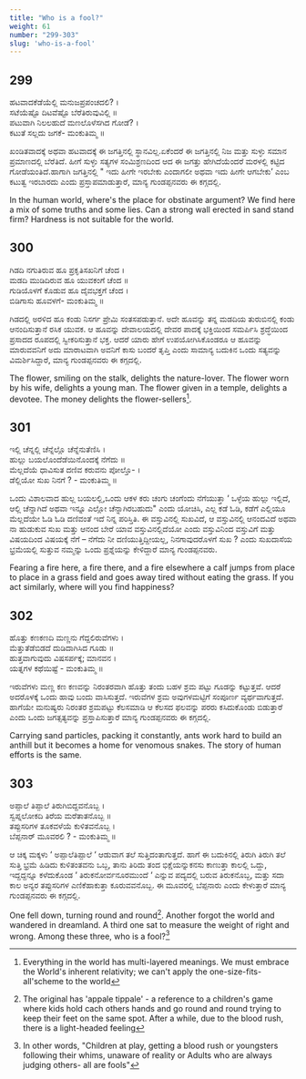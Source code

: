 ```yaml
---
title: "Who is a fool?"
weight: 61
number: "299-303"
slug: 'who-is-a-fool'
---
```


## 299
ಹಟವಾದಕೆಡೆಯೆಲ್ಲಿ ಮನುಜಪ್ರಪಂಚದಲಿ? ।  
ಸಟೆಯೆಷ್ಟೊ  ದಿಟವೆಷ್ಟೊ  ಬೆರೆತಿರುವುವಿಲ್ಲಿ ॥  
ಪಟುವಾಗಿ ನಿಲಲಹುದೆ ಮಣಲೊಳೆಸಗಿದ ಗೋಡೆ? ।  
ಕಟುತೆ ಸಲ್ಲದು ಜಗಕೆ-  ಮಂಕುತಿಮ್ಮ  ॥

ಖಂಡಿತವಾದಕ್ಕೆ ಅಥವಾ ಹಟವಾದಕ್ಕೆ ಈ ಜಗತ್ತಿನಲ್ಲಿ ಸ್ಥಾನವಿಲ್ಲ.ಏಕೆಂದರೆ ಈ ಜಗತ್ತಿನಲ್ಲಿ ನಿಜ ಮತ್ತು ಸುಳ್ಳು ಸಮಾನ ಪ್ರಮಾಣದಲ್ಲಿ ಬೆರೆತಿದೆ. ಹೀಗೆ ಸುಳ್ಳು ಸತ್ಯಗಳ ಸಂಮಿಶ್ರಣದಿಂದ ಆದ ಈ ಜಗತ್ತು ಹೇಗಿದೆಯೆಂದರೆ ಮರಳಲ್ಲಿ ಕಟ್ಟಿದ ಗೋಡೆಯಂತಿದೆ.ಹಾಗಾಗಿ ಜಗತ್ತಿನಲ್ಲಿ \" ಇದು ಹೀಗೇ ಇರಬೇಕು ಎಂದಾಗಲೀ ಅಥವಾ ಇದು ಹೀಗೇ ಆಗಬೇಕು’ ಎಂಬ ಕಟುತ್ವ ಇರಬಾರದು ಎಂದು ಪ್ರಸ್ತಾಪಮಾಡುತ್ತಾರೆ, ಮಾನ್ಯ ಗುಂಡಪ್ಪನವರು ಈ ಕಗ್ಗದಲ್ಲಿ.

In the human world, where's the place for obstinate argument? We find here a mix of some truths and some lies. Can a strong wall erected in sand stand firm? Hardness is not suitable for the world.

## 300
ಗಿಡದಿ ನಗುತಿರುವ ಹೂ ಪ್ರಕೃತಿಸಖನಿಗೆ ಚೆಂದ ।  
ಮಡದಿ ಮುಡಿದಿರುವ ಹೂ ಯುವಕಂಗೆ ಚೆಂದ  ॥  
ಗುಡಿಯೊಳಗೆ ಕೊಡುವ ಹೂ ದೈವಭಕ್ತಗೆ ಚೆಂದ ।  
ಬಿಡಿಗಾಸು ಹೂವಳಗೆ-  ಮಂಕುತಿಮ್ಮ  ॥

ಗಿಡದಲ್ಲಿ ಅರಳಿದ ಹೂ ಕಂಡು ನಿಸರ್ಗ ಪ್ರೇಮಿ ಸಂತಸಪಡುತ್ತಾನೆ. ಅದೇ ಹೂವನ್ನು ತನ್ನ ಮಡದಿಯ ತುರುಬಿನಲ್ಲಿ ಕಂಡು ಆನಂದಿಸುತ್ತಾನೆ ರಸಿಕ ಯುವಕ. ಆ ಹೂವನ್ನು ದೇವಾಲಯದಲ್ಲಿ ದೇವರ ಪಾದಕ್ಕೆ ಭಕ್ತಿಯಿಂದ ಸಮರ್ಪಿಸಿ ಶ್ರದ್ಧೆಯಿಂದ ಪ್ರಸಾದದ ರೂಪದಲ್ಲಿ ಸ್ವೀಕರಿಸುತ್ತಾನೆ ಭಕ್ತ. ಆದರೆ ಯಾರು ಹೇಗೆ ಉಪಯೋಗಿಸಿಕೊಂಡರೂ ಆ ಹೂವನ್ನು ಮಾರುವವನಿಗೆ ಅದು ಮಾರಾಟವಾಗಿ ಅವನಿಗೆ ಕಾಸು ಬಂದರೆ ತೃಪ್ತಿ ಎಂದು ಸಾಮಾನ್ಯ ಬದುಕಿನ ಒಂದು ಸತ್ಯವನ್ನು ವಿಮರ್ಶಿಸಿದ್ದಾರೆ, ಮಾನ್ಯ ಗುಂಡಪ್ಪನವರು ಈ ಕಗ್ಗದಲ್ಲಿ.

The flower, smiling on the stalk, delights the nature-lover. The flower worn by his wife, delights a young man. The flower given in a temple, delights a devotee. The money delights the flower-sellers[^107].

## 301
ಇಲ್ಲಿ ಚೆನ್ನಲ್ಲಿ ಚೆನ್ನೆಲ್ಲೊ ಚೆನ್ನೆನುತೆಣಿಸಿ ।  
ಹುಲ್ಲು ಬಯಲೊಂದೆಡೆಯಿನೊಂದಕ್ಕೆ ನೆಗೆದು ॥  
ಮೆಲ್ಲದೆಯೆ ಧಾವಿಸುತ ದಣಿವ ಕರುವನು ಪೋಲ್ತೊ- ।  
ಡೆಲ್ಲಿಯೋ ಸುಖ ನಿನಗೆ ? -  ಮಂಕುತಿಮ್ಮ  ॥

ಒಂದು ವಿಶಾಲವಾದ ಹುಲ್ಲ ಬಯಲಲ್ಲಿ,ಒಂದು ಆಕಳ ಕರು ಚಂಗು ಚಂಗೆಂದು ನೆಗೆಯುತ್ತಾ ‘ ಒಳ್ಳೆಯ ಹುಲ್ಲು ಇಲ್ಲಿದೆ, ಆಲ್ಲಿ ಚೆನ್ನಾಗಿದೆ ಅಥವಾ ಇನ್ನೂ ಎಲ್ಲೋ ಚೆನ್ನಾಗಿರಬಹುದು\" ಎಂದು ಯೋಚಿಸಿ, ಎಲ್ಲ ಕಡೆ ಓಡಿ, ಕಡೆಗೆ ಎಲ್ಲಿಯೂ ಮೆಲ್ಲದೆಯೇ ಓಡಿ ಓಡಿ ದಣಿವಂತೆ ಇದೆ ನಿನ್ನ ಪರಿಸ್ತಿತಿ. ಈ ವಸ್ತುವಿನಲ್ಲಿ ಸುಖವಿದೆ, ಆ ವಸ್ತುವಿನಲ್ಲಿ ಆನಂದವಿದೆ ಅಥವಾ ನಾ ಹುಡುಕುವ ಸುಖ ಮತ್ತು ಆನಂದ ಬೇರೆ ಯಾವ ವಸ್ತುವಿನಲ್ಲಿದೆಯೋ ಎಂದು ವಸ್ತುವಿನಿಂದ ವಸ್ತುವಿಗೆ ಮತ್ತು ವಿಷಯದಿಂದ ವಿಷಯಕ್ಕೆ ನೆಗೆ – ನೆಗೆದು ನೀ ದಣಿಯುತ್ತಿದ್ದೀಯಲ್ಲ, ನಿನಗಾವುದರೊಳಗೆ ಸುಖ ? ಎಂದು ಸುಖದಾಸೆಯ ಭ್ರಮೆಯಲ್ಲಿ ಸುತ್ತುವ ನಮ್ಮನ್ನು ಒಂದು ಪ್ರಶ್ನೆಯನ್ನು ಕೇಳಿದ್ದಾರೆ ಮಾನ್ಯ ಗುಂಡಪ್ಪನವರು.

Fearing a fire here, a fire there, and a fire elsewhere a calf jumps from place to place in a grass field and goes away tired without eating the grass. If you act similarly, where will you find happiness?

## 302
ಹೊತ್ತು ಕಣಕಣದಿ ಮಣ್ಣನು ಗೆದ್ದಲಿರುವೆಗಳು ।  
ಮೆತ್ತುತೆಡೆಬಿಡದೆ ದುಡಿದಾಗಿಸಿದ ಗೂಡು ॥  
ಹುತ್ತವಾಗುವುದು ವಿಷಸರ್ಪಕ್ಕೆ; ಮಾನವನ ।  
ಯತ್ನಗಳ ಕಥೆಯಿಷ್ಟೆ -  ಮಂಕುತಿಮ್ಮ  ॥

ಇರುವೆಗಳು ಮಣ್ಣ ಕಣ ಕಣವನ್ನು ನಿರಂತರವಾಗಿ ಹೊತ್ತು ತಂದು ಬಹಳ ಶ್ರಮ ಪಟ್ಟು ಗೂಡನ್ನು ಕಟ್ಟುತ್ತವೆ. ಆದರೆ ಅದರೊಳಕ್ಕೆ ಒಂದು ಹಾವು ಬಂದು ವಾಸಿಸುತ್ತದೆ. ಇರುವೆಗಳ ಶ್ರಮ ಅವುಗಳಮಟ್ಟಿಗೆ ಸಂಪೂರ್ಣ ವ್ಯರ್ಥವಾಗುತ್ತದೆ. ಹಾಗೆಯೇ ಮನುಷ್ಯರು ನಿರಂತರ ಶ್ರಮಪಟ್ಟು ಕೆಲಸಮಾಡಿ ಆ ಕೆಲಸದ ಫಲವನ್ನು ಪರರು ಕಸಿದುಕೊಂಡು ಬಿಡುತ್ತಾರೆ ಎಂದು ಒಂದು ಜಗತ್ಸತ್ಯವನ್ನು ಪ್ರಸ್ತಾಪಿಸುತ್ತಾರೆ ಮಾನ್ಯ ಗುಂಡಪ್ಪನವರು ಈ ಕಗ್ಗದಲ್ಲಿ.

Carrying sand particles, packing it constantly, ants work hard to build an anthill but it becomes a home for venomous snakes. The story of human efforts is the same.

## 303
ಅಪ್ಪಾಲೆ ತಿಪ್ಪಾಲೆ ತಿರುಗಿಬಿದ್ದವನೊಬ್ಬ ।  
ಸ್ವಪ್ನಲೋಕದಿ ತಿರೆಯ ಮರೆತಾತನೊಬ್ಬ ॥  
ತಪ್ಪುಸರಿಗಳ ತೂಕವಳೆಯೆ ಕುಳಿತವನೊಬ್ಬ ।  
ಬೆಪ್ಪನಾರ್ ಮೂವರಲಿ ? -  ಮಂಕುತಿಮ್ಮ  ॥

ಆ ಚಿಕ್ಕ ಮಕ್ಕಳು ‘ ಅಪ್ಪಾಲೆತಿಪ್ಪಾಲೆ ‘ ಆಡುವಾಗ ತಲೆ ಸುತ್ತಿದಂತಾಗುತ್ತದೆ. ಹಾಗೆ ಈ ಬದುಕಿನಲ್ಲಿ ತಿರುಗಿ ತಿರುಗಿ ತಲೆ ಸುತ್ತಿ ಭ್ರಮೆ ಹಿಡಿದು ಕುಳಿತಂತವನು ಒಬ್ಬ, ತಾನು ತಿರಿದು ತಂದ ಭಿಕ್ಷೆಯನ್ನುಕನಸು ಕಾಣುತ್ತಾ ಕಾಲಲ್ಲಿ ಒದ್ದು, ಇದ್ದದ್ದನ್ನೂ ಕಳೆದುಕೊಂಡ ‘ ತಿರುಕನೋರ್ವನೂರಮುಂದೆ ‘ ಎನ್ನುವ ಪದ್ಯದಲ್ಲಿ ಬರುವ ತಿರುಕನೊಬ್ಬ, ಮತ್ತು ಸದಾ ಕಾಲ ಅನ್ಯರ ತಪ್ಪುಸರಿಗಳ ಎಣಿಕೆಹಾಕುತ್ತಾ ಕೂರುವವನೊಬ್ಬ. ಈ ಮೂವರಲ್ಲಿ ಬೆಪ್ಪನಾರು ಎಂದು ಕೇಳುತ್ತಾರೆ ಮಾನ್ಯ ಗುಂಡಪ್ಪನವರು ಈ ಕಗ್ಗದಲ್ಲಿ.

One fell down, turning round and round[^108]. Another forgot the world and wandered in dreamland. A third one sat to measure the weight of right and wrong. Among these three, who is a fool?[^109]

[^107]: Everything in the world has multi-layered meanings. We must embrace the
World's inherent relativity; we can't apply the one-size-fits-all'scheme to the world
[^108]: The original has 'appale tippale' - a reference to a children's game where kids hold cach others hands and go round and round trying to keep their feet on the same spot. After a while, due to the blood rush, there is a light-headed feeling
[^109]: In other words, "Children at play, getting a blood rush or youngsters following
their whims, unaware of reality or Adults who are always judging others- all are
fools"